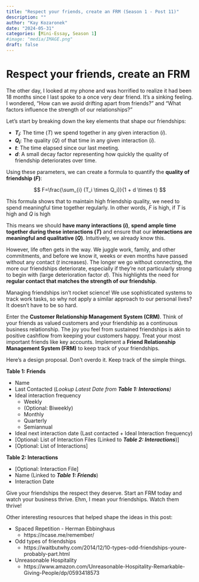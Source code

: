 ```yaml
---
title: "Respect your friends, create an FRM (Season 1 - Post 11)"
description: ""
author: "Kay Kozaronek"
date: "2024-05-31"
categories: [Mini-Essay, Season 1]
#image: "media/IMAGE.png"
draft: false 
---
```


# Respect your friends, create an FRM

<!-- <p>
    <center>
        <img src="media/IMAGE.png"
        width="100%" height="30%">
    </center>
</p> -->

The other day, I looked at my phone and was horrified to realize it had been 18 months since I last spoke to a once very dear friend. It's a sinking feeling. I wondered, "How can we avoid drifting apart from friends?" and "What factors influence the strength of our relationships?"

Let's start by breaking down the key elements that shape our friendships:

- **$T_i$**: The time ($T$) we spend together in any given interaction ($i$).
- **$Q_i$**: The quality ($Q$) of that time in any given interaction ($i$).
- **$t$**: The time elapsed since our last meeting.
- **$d$**: A small decay factor representing how quickly the quality of friendship deteriorates over time.

Using these parameters, we can create a formula to quantify the **quality of friendship ($F$)**:

$$
F=\frac{\sum_{i} (T_i \times Q_i)}{1 + d \times t}
$$

This formula shows that to maintain high friendship quality, we need to spend meaningful time together regularly. In other words, $F$ is high, if $T$ is high and $Q$ is high

This means we should **have many interactions ($i$)**, **spend ample time together during these interactions ($T$)** and ensure that our **interactions are meaningful and qualitative ($Q$)**. Intuitively, we already know this.

However, life often gets in the way. We juggle work, family, and other commitments, and before we know it, weeks or even months have passed without any contact ($t$ increases). The longer we go without connecting, the more our friendships deteriorate, especially if they're not particularly strong to begin with (large deterioration factor $d$). This highlights the need for **regular contact that matches the strength of our friendship**.

Managing friendships isn't rocket science! We use sophisticated systems to track work tasks, so why not apply a similar approach to our personal lives? It doesn't have to be so hard. 

Enter the **Customer Relationship Management System (CRM)**. Think of your friends as valued customers and your friendship as a continuous business relationship. The joy you feel from sustained friendships is akin to positive cashflow from keeping your customers happy. Treat your most important friends like key accounts. Implement a **Friend Relationship Management System (FRM)** to keep track of your friendships.

Here's a design proposal. Don't overdo it. Keep track of the simple things.

**Table 1: Friends**

- Name
- Last Contacted (*Lookup Latest Date from **Table 1: Interactions**)*
- Ideal interaction frequency
    - Weekly
    - (Optional: Biweekly)
    - Monthly
    - Quarterly
    - Semiannual
- Ideal next interaction date (Last contacted + Ideal Interaction frequency)
- [Optional: List of Interaction Files (Linked to ***Table 2: Interactions***)]
- [Optional: List of Interactions]

**Table 2: Interactions**

- [Optional: Interaction File]
- Name (Linked to ***Table 1: Friends***)
- Interaction Date

Give your friendships the respect they deserve. Start an FRM today and watch your business thrive. Ehm, I mean your friendships. Watch them thrive! 

:::::: {.callout-tip}
Other interesting resources that helped shape the ideas in this post:

- Spaced Repetition - Herman Ebbinghaus
  - https://ncase.me/remember/
- Odd types of friendships
  - https://waitbutwhy.com/2014/12/10-types-odd-friendships-youre-probably-part.html
- Unreasonable Hospitality
  - https://www.amazon.com/Unreasonable-Hospitality-Remarkable-Giving-People/dp/0593418573
:::